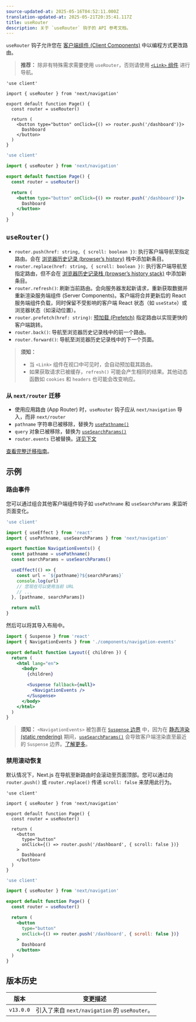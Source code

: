 ```yaml
---
source-updated-at: 2025-05-16T04:52:11.000Z
translation-updated-at: 2025-05-21T20:35:41.117Z
title: useRouter
description: 关于 `useRouter` 钩子的 API 参考文档。
---
```


`useRouter` 钩子允许您在 [客户端组件 (Client Components)](/docs/app/building-your-application/rendering/client-components) 中以编程方式更改路由。

> **推荐：** 除非有特殊需求需要使用 `useRouter`，否则请使用 [`<Link>` 组件](/docs/app/building-your-application/routing/linking-and-navigating#link-component) 进行导航。

```tsx filename="app/example-client-component.tsx" switcher
'use client'

import { useRouter } from 'next/navigation'

export default function Page() {
  const router = useRouter()

  return (
    <button type="button" onClick={() => router.push('/dashboard')}>
      Dashboard
    </button>
  )
}
```

```jsx filename="app/example-client-component.js" switcher
'use client'

import { useRouter } from 'next/navigation'

export default function Page() {
  const router = useRouter()

  return (
    <button type="button" onClick={() => router.push('/dashboard')}>
      Dashboard
    </button>
  )
}
```

## `useRouter()`

- `router.push(href: string, { scroll: boolean })`: 执行客户端导航至指定路由。会在 [浏览器历史记录 (browser’s history)](https://developer.mozilla.org/docs/Web/API/History_API) 栈中添加新条目。
- `router.replace(href: string, { scroll: boolean })`: 执行客户端导航至指定路由，但不会在 [浏览器历史记录栈 (browser’s history stack)](https://developer.mozilla.org/docs/Web/API/History_API) 中添加新条目。
- `router.refresh()`: 刷新当前路由。会向服务器发起新请求，重新获取数据并重新渲染服务端组件 (Server Components)。客户端将合并更新后的 React 服务端组件负载，同时保留不受影响的客户端 React 状态（如 `useState`）或浏览器状态（如滚动位置）。
- `router.prefetch(href: string)`: [预加载 (Prefetch)](/docs/app/building-your-application/routing/linking-and-navigating#2-prefetching) 指定路由以实现更快的客户端跳转。
- `router.back()`: 导航至浏览器历史记录栈中的前一个路由。
- `router.forward()`: 导航至浏览器历史记录栈中的下一个页面。

> **须知：**
>
> - 当 `<Link>` 组件在视口中可见时，会自动预加载其路由。
> - 如果获取请求已被缓存，`refresh()` 可能会产生相同的结果。其他动态函数如 `cookies` 和 `headers` 也可能会改变响应。

### 从 `next/router` 迁移

- 使用应用路由 (App Router) 时，`useRouter` 钩子应从 `next/navigation` 导入，而非 `next/router`
- `pathname` 字符串已被移除，替换为 [`usePathname()`](/docs/app/api-reference/functions/use-pathname)
- `query` 对象已被移除，替换为 [`useSearchParams()`](/docs/app/api-reference/functions/use-search-params)
- `router.events` 已被替换。[详见下文](#router-events)

[查看完整迁移指南](/docs/app/building-your-application/upgrading/app-router-migration)。

## 示例

### 路由事件

您可以通过组合其他客户端组件钩子如 `usePathname` 和 `useSearchParams` 来监听页面变化。

```jsx filename="app/components/navigation-events.js"
'use client'

import { useEffect } from 'react'
import { usePathname, useSearchParams } from 'next/navigation'

export function NavigationEvents() {
  const pathname = usePathname()
  const searchParams = useSearchParams()

  useEffect(() => {
    const url = `${pathname}?${searchParams}`
    console.log(url)
    // 您现在可以使用当前 URL
    // ...
  }, [pathname, searchParams])

  return null
}
```

然后可以将其导入布局中。

```jsx filename="app/layout.js" highlight={2,10-12}
import { Suspense } from 'react'
import { NavigationEvents } from './components/navigation-events'

export default function Layout({ children }) {
  return (
    <html lang="en">
      <body>
        {children}

        <Suspense fallback={null}>
          <NavigationEvents />
        </Suspense>
      </body>
    </html>
  )
}
```

> **须知：** `<NavigationEvents>` 被包裹在 [`Suspense` 边界](/docs/app/building-your-application/routing/loading-ui-and-streaming#example) 中，因为在 [静态渲染 (static rendering)](/docs/app/building-your-application/rendering/server-components#static-rendering-default) 期间，[`useSearchParams()`](/docs/app/api-reference/functions/use-search-params) 会导致客户端渲染直至最近的 `Suspense` 边界。[了解更多](/docs/app/api-reference/functions/use-search-params#behavior)。

### 禁用滚动恢复

默认情况下，Next.js 在导航至新路由时会滚动至页面顶部。您可以通过向 `router.push()` 或 `router.replace()` 传递 `scroll: false` 来禁用此行为。

```tsx filename="app/example-client-component.tsx" switcher
'use client'

import { useRouter } from 'next/navigation'

export default function Page() {
  const router = useRouter()

  return (
    <button
      type="button"
      onClick={() => router.push('/dashboard', { scroll: false })}
    >
      Dashboard
    </button>
  )
}
```

```jsx filename="app/example-client-component.jsx" switcher
'use client'

import { useRouter } from 'next/navigation'

export default function Page() {
  const router = useRouter()

  return (
    <button
      type="button"
      onClick={() => router.push('/dashboard', { scroll: false })}
    >
      Dashboard
    </button>
  )
}
```

## 版本历史

| 版本      | 变更描述                                     |
| --------- | ------------------------------------------- |
| `v13.0.0` | 引入了来自 `next/navigation` 的 `useRouter`。 |